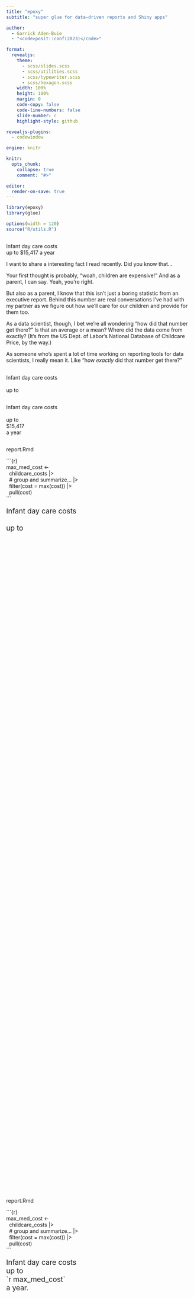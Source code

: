```yaml
---
title: "epoxy"
subtitle: "super glue for data-driven reports and Shiny apps"

author:
  - Garrick Aden-Buie
  - "<code>posit::conf(2023)</code>"

format:
  revealjs:
    theme:
      - scss/slides.scss
      - scss/utilities.scss
      - scss/typewriter.scss
      - scss/hexagon.scss
    width: 100%
    height: 100%
    margin: 0
    code-copy: false
    code-line-numbers: false
    slide-number: c
    highlight-style: github

revealjs-plugins:
  - codewindow

engine: knitr

knitr:
  opts_chunk:
    collapse: true
    comment: "#>"

editor:
  render-on-save: true
---
```


```r
library(epoxy)
library(glue)

options(width = 120)
source("R/utils.R")
```

## {background-image="images/kids.jpg" background-size="cover" background-position="center 25%" background-repeat="no-repeat"}

## {.p-9}

::: {.content-center}
::: quote-sans
<div>Infant day care costs</div>
<div>up to [$15,417]{.text-orange} a year</div>
:::
:::

::: notes
I want to share a interesting fact I read recently.
Did you know that...

Your first thought is probably, "woah, children are expensive!"
And as a parent, I can say. Yeah, you're right.

But also as a parent, I know that this isn't just a boring statistic from an executive report.
Behind this number are real conversations I've had with my partner as we figure out how we'll care for our children and provide for them too.

As a data scientist, though, I bet we're all wondering "how did that number get there?"
Is that an average or a mean? Where did the data come from exactly?
(It's from the US Dept. of Labor's National Database of Childcare Price, by the way.)

As someone who's spent a lot of time working on reporting tools for data scientists, I really mean it.
Like "how _exactly_ did that number get there?"
:::

## {.p-9}

<!-- type out quote up to number -->

::: {.content-center}
::: quote-sans
<div class="d-if"><div class="d-ib typewriter" data-id="preamble" style="--steps:22;--blinks:0">Infant day care costs</div></div><br>
<div class="d-if"><div class="d-ib typewriter" data-id="before" style="--steps:6;--delay:1680ms;--blinks:50">up to&nbsp;</div></div>
:::
:::


## {.p-9}

<!-- copy paste the number -->

::: {.content-center}
::: quote-sans
<div class="d-ib" data-id="preamble">Infant day care costs</div> \
<div class="d-ib" data-id="before">up to</div>
<div class="d-if" style="width:min-content"><div class="d-ib text-orange typewriter" data-id="var" style="--duration:500ms;--steps:1;--blinks:2">$15,417</div></div>
<div class="d-if"><div class="d-ib typewriter" data-id="after" style="--delay:2s;--steps:5;--blinks:3">a year</div></div>
:::
:::

##

<!-- now in an Rmd -->

:::: {.content .d-flex .flex-column .justify-content-center .align-items-center}
::: {.codewindow .r .rmd style="min-height:50vh"}
report.Rmd

::: {data-is-rmd="true"}
::: {.code-chunk .fs-2vw .fragment data-id="code-chunk"}
&#x60;&#x60;&#x60;{r} \
max_med_cost <- \
&nbsp;&nbsp;childcare_costs |> \
&nbsp;&nbsp;[# group and summarize... |>]{.text-muted} \
&nbsp;&nbsp;filter(cost = max(cost)) |> \
&nbsp;&nbsp;pull(cost) \ \
&#x60;&#x60;&#x60;
:::

::: {.quote-code data-id="rmd-text" style="font-size: clamp(1rem, 2vw, 8rem); line-height: 1.2;"}
<div class="d-if"><div class="d-ib typewriter" data-id="preamble" style="--steps:22;--blinks:0">Infant day care costs</div></div><br>
<div class="d-if"><div class="d-ib typewriter" data-id="before" style="--steps:6;--delay:1680ms;--blinks:50">up to&nbsp;</div></div>
<div>&nbsp;<!-- placeholder for last line --></div>
:::
:::

:::
::::


##

<!-- highlight variable and type it out -->
<!-- promise and magic of rmarkdown -->

:::: {.content .d-flex .flex-column .justify-content-center .align-items-center}
::: {.codewindow .r .rmd style="min-height:50vh"}
report.Rmd

::: {data-is-rmd="true"}
::: {.code-chunk .fs-2vw data-id="code-chunk"}
&#x60;&#x60;&#x60;{r} \
[max_med_cost]{.text-orange .fw-6} <- \
&nbsp;&nbsp;childcare_costs |> \
&nbsp;&nbsp;[# group and summarize... |>]{.text-muted} \
&nbsp;&nbsp;filter(cost = max(cost)) |> \
&nbsp;&nbsp;pull(cost) \ \
&#x60;&#x60;&#x60;
:::

::: {.quote-code style="font-size: clamp(1rem, 2vw, 8rem); line-height: 1.2;" data-id="quote"}
<div>Infant day care costs</div>
<div>up to
<div class="d-if"><div class="d-ib typewriter" style="--delay:1s;--steps:17;--blinks:0;">[&#x60;r [max_med_cost]{.text-orange}&#x60;]{.text-blue}</div></div>
</div>
<div><div class="d-if"><div class="d-ib typewriter" style="--delay:2360ms;--steps:6;--blinks:2;">a year.</div></div></div>
:::
:::

:::
::::

::: notes
This is the promise and magic of R Markdown.

* prose in same document as code
* reproducible writing
* update data or analysis and re-render
* output changes!

When rendered, max median cost is woven into the prose...
:::

## {auto-animate="true" auto-animate-unmatched="false"}

:::: {.content .d-flex .flex-column .justify-content-center .align-items-center}
::: {.codewindow .html style="min-height:50vh"}
Report: Childcare Costs

:::: {.content-center}

```r
#| include: false
max_med_cost <- 15416.96
```

::: {.quote-sans .p-5 style="color: var(--gray-7);"}
::: {style="font-size: 75%"}
<div>Infant day care costs</div>
<div>up to [`r max_med_cost`]{.text-orange .d-ib data-id="quote-var"}</div>
<div data-id="final">a year.</div>
:::
:::
:::

:::
::::

## {auto-animate="true" auto-animate-unmatched="false"}

:::: {.content .d-flex .flex-column .justify-content-center .align-items-center}
::: {.codewindow .html style="min-height:50vh"}
Report: Childcare Costs

:::: {.content-center}

```r
#| include: false
max_med_cost <- 15416.96
```

::: {.quote-sans .p-5 style="color: var(--gray-7);"}
::: {style="font-size: 75%"}
<div>Infant day care costs</div>
<div>up to [$15,416]{.text-orange .d-ib data-id="quote-var"}</div>
<div data-id="final">a year.</div>
:::
:::
:::

:::
::::

<!-------- Introducing epoxy -------------------------------------------------->

## {.p-10 .bg-gradient-deep-blue transition="fade" transition-speed="slow"}

::: {.hex-content}
<div class="hexagon">
  <div class="front reveal-up"></div>
</div>

::: {.incremental}
- Powerful inline syntax
- Blend data and prose
- Reusable templates
:::
:::

## {.p-10 .bg-gradient-deep-blue}

::: {.hex-content}
<div class="hexagon spin-flip">
  <div class="front"></div>
  <div class="back"></div>
</div>

::: {.incremental}
- Made for developers
- Very light-weight
- Files that end in `.R`
:::
:::

## {.p-10 .bg-gradient-deep-blue}

::: {.hex-content}
<div class="hexagon quick-flip-back">
  <div class="front"></div>
  <div class="back"></div>
</div>

::: {.incremental}
- Made for data scientists
- Using familiar packages
- Scripts, reports, apps
:::
:::

::: notes
* effective communication
* without taking you out of the flow of writing
:::

## {.p-10 visibility="hidden"}

::: content-center

```r
#| echo: false
fake_chunk(
  engine = "epoxy",
  "Infant day care costs
up to {.dollar max_med_cost}
a year."
)
```

* From Rmd text, wrap the text in an epoxy chunk
* replace back-tick r with braces
* Insert the `.dollar` formatter
* render...

:::

## {.p-10 transition="fade"}

::: {.content-center}

::: {.ff-mono .fs-5vw}
&nbsp; \
Infant day care costs \
up to &#x60;r max_med_cost&#x60; \
a year. \
&nbsp;
:::
:::

## {.p-10 transition="fade"}

::: {.content-center}

::: {.code-chunk .fs-5vw .text-gray-6 style="margin-bottom: 0;"}
[&#x60;&#x60;&#x60;{[epoxy]{.text-orange}}]{.text-gray-12} \
Infant day care costs \
up to &#x60;r max_med_cost&#x60; \
a year. \
[&#x60;&#x60;&#x60;]{.text-gray-12}
:::
:::

## {.p-10 transition="fade"}

::: {.content-center}

::: {.code-chunk .fs-5vw .text-gray-6 style="margin-bottom: 0;"}
&#x60;&#x60;&#x60;{epoxy} \
Infant day care costs \
up to [[&#x60;r]{.text-orange} max_med_cost[&#x60;]{.text-orange}]{.text-gray-12} \
a year. \
&#x60;&#x60;&#x60;
:::
:::

## {.p-10 transition="fade"}

::: {.content-center}

::: {.code-chunk .fs-5vw .text-gray-6 style="margin-bottom: 0;"}
&#x60;&#x60;&#x60;{epoxy} \
Infant day care costs \
up to [{]{.text-orange}[max_med_cost]{.text-gray-12}[}]{.text-orange} \
a year. \
&#x60;&#x60;&#x60;
:::
:::

## {.p-10 transition="fade"}

::: {.content-center}

::: {.code-chunk .fs-5vw .text-gray-6 style="margin-bottom: 0;"}
&#x60;&#x60;&#x60;{epoxy} \
Infant day care costs \
up to [{[.dollar]{.text-orange} max_med_cost}]{.text-gray-12} \
a year. \
&#x60;&#x60;&#x60;
:::
:::

## {.p-10}

::: content-center
::: quote-sans
<div>Infant day care costs</div>
<div>up to [$15,417]{.text-orange} a year</div>
:::
:::

<!---------- Walk from glue() to epoxy() -------------------------------------->

## {.p-10 .glue-to-epoxy auto-animate="true"}

::: content-center
```r
#| echo: true
glue(
  "{max_med_cost}"
)
```
:::

## {.p-10 .glue-to-epoxy auto-animate="true"}

::: content-center
```r
#| echo: true
glue(
  "{max_med_cost}",
  .transformer = identity_transformer
)
```
:::

## {.p-10 .glue-to-epoxy auto-animate="true"}

::: content-center
```r
#| echo: true
glue(
  "{max_med_cost}",
  .transformer = epoxy_transform_inline()
)
```
:::

## {.p-10 .glue-to-epoxy auto-animate="true"}

::: content-center
```r
#| echo: true
glue(
  "{.dollar max_med_cost}",
  .transformer = epoxy_transform_inline()
)
```
:::

## {.p-10 .glue-to-epoxy auto-animate="true"}

::: content-center
```r
#| echo: true
epoxy("{.dollar max_med_cost}")
```
:::

<!---------- Reveal other inline transformers --------------------------------->

## {.p-10 visibility="hidden"}

```r
#| include: false
childcare_summary <- readr::read_rds("data-raw/childcare_summary_top_10.rds")

attach(childcare_summary[1, ])
```

::: {.content-center .fs-2vw}

Reveal sequentially, in this order...

```epoxy
| Variable | Value | Inline | Result |
|:---------|:------|:-------|:-------|
| `max_med_cost` | {max_med_cost} | `.dollar` | {.dollar max_med_cost} |
| `mhi_pct` | {mhi_pct} | `.percent` | {.percent mhi_pct} |
| `county_pop_med` | {county_pop_med} | `.comma` | {.comma county_pop_med} |
| `cost_rank` | {cost_rank} | `.ordinal` | {.ordinal cost_rank} |
| `age` | {age} | `.titlecase` | {.titlecase age} |
| `county_size` | {county_size} | `.strong` | {.strong county_size} |
| `type` | {type} | `.emph` | {.emph type} |
```

:::

## {.inline-examples}


::::: {.content-center .align-items-center}
::: {.text-center .fs-3vw .mb-6}
Inline epoxy transformers
:::

:::: {.w-66 .pb-9}
::: {.fragment data-fade-from="2"}
<code>{<span class="fragment">.dollar </span>max_med_cost}</code>
<code class="float-right" data-show-on="0">`r max_med_cost`</code>
<code class="float-right" data-show-from="1">`r epoxy("{.dollar max_med_cost}")`</code>
:::

::: {.fragment data-fade-from="4"}
<code>{<span class="fragment">.percent </span>mhi_pct}</code>
<code class="float-right" data-show-on="2">`r mhi_pct`</code>
<code class="float-right" data-show-from="3">`r epoxy("{.percent mhi_pct}")`</code>
:::

::: {.fragment data-fade-from="6"}
<code>{<span class="fragment">.comma </span>county_pop_med}</code>
<code class="float-right" data-show-on="4">`r county_pop_med`</code>
<code class="float-right" data-show-from="5">`r epoxy("{.comma county_pop_med}")`</code>
:::

::: {.fragment data-fade-from="8"}
<code>{<span class="fragment">.ordinal </span>cost_rank}</code>
<code class="float-right" data-show-on="6">`r cost_rank`</code>
<code class="float-right" data-show-from="7">`r epoxy("{.ordinal cost_rank}")`</code>
:::

::: {.fragment data-fade-from="10"}
<code>{<span class="fragment">.titlecase </span>age}</code>
<code class="float-right" data-show-on="8">`r age`</code>
<code class="float-right" data-show-from="9">`r epoxy("{.titlecase age}")`</code>
:::

::: {.fragment data-fade-from="12"}
<code>{<span class="fragment">.strong </span>county_size}</code>
<code class="float-right" data-show-on="10">`r county_size`</code>
<code class="float-right" data-show-from="11">`r epoxy("{.strong county_size}")`</code>
:::

::: {.fragment}
<code>{<span class="fragment">.emph </span>type}</code>
<code class="float-right" data-show-on="12">`r type`</code>
<code class="float-right" data-show-from="13">`r epoxy("{.emph type}")`</code>
:::
::::
:::::


## {.p-9}

::::: {.content-center .align-items-center}
:::: {.w-80}
```r
#| echo: false
fake_chunk(
  engine = "epoxy",
  opts_head = "cost-summary",
  '<span class="text-yellow">{.titlecase age}</span> <span class="text-mint">{type}</span> in <span class="text-red">{county_size}</span> counties
ranks <span class="text-orange">{.ordinal cost_rank}</span> in childcare costs
at <span class="text-blue">{.dollar max_med_cost}</span> per year,
or <span class="text-pink">{.percent mhi_pct}</span> of median household income.'
)
```


```epoxy
{.titlecase age} {type} in {county_size} counties
ranks {.ordinal cost_rank} in childcare costs
at {.dollar max_med_cost} per year,
or {.percent mhi_pct} of median household income.
```

::: epoxy-ex-output
[Infant]{.bg-yellow} [day care]{.bg-mint} in [very large]{.bg-red} counties ranks [1st]{.bg-orange} in childcare costs at [$15,416.96]{.bg-blue} per year, or [24%]{.bg-pink} of median household income.
:::
::::
:::::

::: notes
Write out a full sentence using these variables in an epoxy chunk.

There are still a few things that bug me about the formatting in this sentence, though.
:::


## {.p-10}

Let's make our own inline transformer.

```r
#| echo: true
epoxy_transform_set(
  .cpm = function(x) x / 12,
)
```

````verbatim
```epoxy
{.titlecase age} {type} in {county_size} counties
ranks {.ordinal cost_rank} in childcare costs
at {.dollar max_med_cost} per year,
about {.dollar {.cpm max_med_cost}} per month
or {.percent mhi_pct} of median household income.
```
````

```epoxy
{.titlecase age} {type} in {county_size} counties
ranks {.ordinal cost_rank} in childcare costs
at {.dollar max_med_cost} per year,
about {.dollar {.cpm max_med_cost}} per month
or {.percent mhi_pct} of median household income.
```

## Use `epoxy_transform_set()` {.p-10}

```r
#| echo: true
epoxy_transform_set(
  .cpm = function(x) x / 12,
  .dollar = scales::label_dollar(accuracy = 100),
  .percent = scales::label_percent(accuracy = 0.1)
)
```

```verbatim
```

```r
epoxy_use_chunk(label = "cost-summary-cpm")
```

## {.p-10}

<!-- of course we probably have this in a data frame -->

::: {.content-center style="font-size:1.4vw;"}
```r
#| echo: true
childcare_summary
```
:::

## {.p-10}

````verbatim
```epoxy
{.titlecase age} {type} in {county_size} counties
ranks {.ordinal cost_rank} in childcare costs
at {.dollar max_med_cost} per year,
or {.percent mhi_pct} of median household income.
```
````

```r
epoxy_use_chunk(label = "cost-summary")
```

::: {.notes}
Update the epoxy chunk to use the `.data` argument
and the first row of `childcare_summary`
(these are the values)

```epoxy
| Variable | Value | Inline | Result |
|:---------|:------|:-------|:-------|
| `max_med_cost` | {max_med_cost} | `.dollar` | {.dollar max_med_cost} |
| `mhi_pct` | {mhi_pct} | `.percent` | {.percent mhi_pct} |
| `county_pop_med` | {county_pop_med} | `.number` | {.comma county_pop_med} |
| `cost_rank` | {cost_rank} | `.ordinal` | {.ordinal cost_rank} |
| `age` | {age} | `.titlecase` | {.titlecase age} |
| `county_size` | {county_size} | `.strong` | {.strong county_size} |
| `type` | {type} | `.emph` | {.emph type} |
```
:::


## {.p-10}

````verbatim
```epoxy
{.titlecase age} {type} in {county_size} counties
ranks {.ordinal cost_rank} in childcare costs
at {.dollar max_med_cost} per year,
or {.percent mhi_pct} of median household income.
```
````

```r
epoxy_use_chunk(childcare_summary[8, ], label = "cost-summary")
```

::: {.notes}
then swap out for the 8th row
which effectively compares day care to home care

```epoxy
| Variable | Value | Inline | Result |
|:---------|:------|:-------|:-------|
| `max_med_cost` | {max_med_cost} | `.dollar` | {.dollar max_med_cost} |
| `mhi_pct` | {mhi_pct} | `.percent` | {.percent mhi_pct} |
| `county_pop_med` | {county_pop_med} | `.number` | {.comma county_pop_med} |
| `cost_rank` | {cost_rank} | `.ordinal` | {.ordinal cost_rank} |
| `age` | {age} | `.titlecase` | {.titlecase age} |
| `county_size` | {county_size} | `.strong` | {.strong county_size} |
| `type` | {type} | `.emph` | {.emph type} |
```
:::

## {.p-10}

```r
#| echo: true
childcare_summary |>
  dplyr::filter(
    age == "infant",
    county_size == "very large",
    type == "home care"
  ) |>
  epoxy_use_chunk(label = "cost-summary")
```

## {.p-10}

```r
#| echo: true
childcare_summary |>
  dplyr::filter(
    age == "infant",
    county_size == "very large"
  ) |>
  epoxy_use_chunk(label = "cost-summary", .collapse = "\n\n")
```

## {background-image="images/james-coleman-cevIeBV1A3I-unsplash.jpg" background-size="cover" background-position="center" background-repeat="no-repeat"}


::: notes
Photo by <a href="https://unsplash.com/@jhc?utm_source=unsplash&utm_medium=referral&utm_content=creditCopyText">James Coleman</a> on <a href="https://unsplash.com/photos/cevIeBV1A3I?utm_source=unsplash&utm_medium=referral&utm_content=creditCopyText">Unsplash</a>


Audience participation

- Who here writes reports with Quarto or R Markdown?

- + Have you ever written an HTML report? Keep your hand up if you've had write actual HTML in that report.

- + Have you ever written a PDF report using LaTeX? Keep if your hand up if you've ever had to resort to using actual LaTeX in that report.
:::

##

::: {.d-flex .w-100 .h-100 .flex-row .justify-content-center .align-items-center .gap-10}

::: {.codewindow .r .rmd style="font-size: clamp(1rem, 2vw, 2rem)"}
report-html.Rmd

::: {.chunk}
````verbatim
```epoxy_html
in {{.strong county_size}} counties
```
````

::: {.fragment fragment-index=2}
```verbatim
in <strong>very large</strong> counties
```
:::
:::
:::

::: {.codewindow .r .rmd .fragment fragment-index=1 style="font-size: clamp(1rem, 2vw, 2rem)"}
report-latex.Rmd

::: {.chunk}
````verbatim
```epoxy_latex
in <<.strong county_size>> counties
```
````

::: {.fragment fragment-index=3}
```verbatim
in \textbf{very large} counties
```
:::
:::
:::

:::
